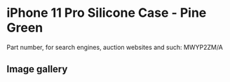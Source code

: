 # iPhone 11 Pro Silicone Case - Pine Green

Part number, for search engines, auction websites and such: MWYP2ZM/A

## Image gallery

<div style={{ width: "768px" }}>
  <GalleryComponent
    images={[
      {
        original: "/everysource/MWYP2",
        thumbnail: "/everypreview/MWYP2",
      },
      {
        original: "/everysource/MWYP2_AV1",
        thumbnail: "/everypreview/MWYP2_AV1",
      },
      {
        original: "/everysource/MWYP2_AV2",
        thumbnail: "/everypreview/MWYP2_AV2",
      },
      {
        original: "/everysource/MWYP2_AV3",
        thumbnail: "/everypreview/MWYP2_AV3",
      },
      {
        original: "/everysource/MWYP2_AV4",
        thumbnail: "/everypreview/MWYP2_AV4",
      },
      {
        original: "/everysource/MWYP2_AV5",
        thumbnail: "/everypreview/MWYP2_AV5",
      }
    ]}
  />
</div>